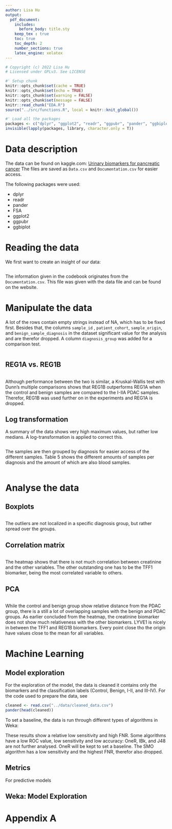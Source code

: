 ```yaml
---
author: Lisa Hu
output:
  pdf_document:
    includes:
      before_body: title.sty
    keep_tex : true
    toc: true
    toc_depth: 2
    number_sections: true
    latex_engine: xelatex
---
```

```r
# Copyright (c) 2022 Lisa Hu
# Licensed under GPLv3. See LICENSE
```

```r
#' Setup chunk
knitr::opts_chunk$set(cache = TRUE)
knitr::opts_chunk$set(echo = TRUE)
knitr::opts_chunk$set(warning = FALSE)
knitr::opts_chunk$set(message = FALSE)
knitr::read_chunk("EDA.R")
source("../src/functions.R", local = knitr::knit_global())
```
[//]: # (toc)

\newpage
```r
#' Load all the packages
packages <- c("dplyr", "ggplot2", "readr", "ggpubr", "pander", "ggbiplot", "FSA")
invisible(lapply(packages, library, character.only = T))
```

# Data description
The data can be found on kaggle.com: [Urinary biomarkers for pancreatic cancer](https://www.kaggle.com/datasets/johnjdavisiv/urinary-biomarkers-for-pancreatic-cancer)
The files are saved as `Data.csv` and `Documentation.csv` for easier access.

The following packages were used:

+ dplyr
+ readr
+ pander
+ FSA
+ ggplot2
+ ggpubr
+ ggbiplot

\newpage
# Reading the data
We first want to create an insight of our data:
```r
```

The information given in the codebook originates from the `Documentation.csv`. This file was given with the data file and can be found on the website.

\newpage
# Manipulate the data
A lot of the rows contain empty strings instead of NA, which has to be fixed first. Besides that, the columns `sample_id` , `patient_cohort`, `sample_origin`, and `benign_sample_diagnosis` in the dataset significant value for the analysis and are therefor dropped. A column `diagnosis_group` was added for a comparison test.

```r
```

\newpage
## REG1A vs. REG1B
```r
```

Although performance between the two is similar, a Kruskal-Wallis test with Dunn's multiple comparisons shows that REG1B outperforms REG1A when the control and benign samples are compared to the I-IIA PDAC samples.
Therefor, REG1B was used further on in the experiments and REG1A is dropped.

## Log transformation
A summary of the data shows very high maximum values, but rather low medians.
A log-transformation is applied to correct this.

```r
```

The samples are then grouped by diagnosis for easier access of the different samples.
Table 5 shows the different amounts of samples per diagnosis and the amount of which are also blood samples.
\newpage
```r
```

\newpage
# Analyse the data
## Boxplots
```r
```

The outliers are not localized in a specific diagnosis group, but rather spread over the groups.

\newpage

## Correlation matrix
```r
```

The heatmap shows that there is not much correlation between creatinine and the other variables.
The other outstanding one has to be the TFF1 biomarker, being the most correlated variable to others.

\newpage

## PCA
```r
```

While the control and benign group show relative distance from the PDAC group, there is a still a lot of overlapping samples with the benign and PDAC groups.
As earlier concluded from the heatmap, the creatinine biomarker does not show much relativeness with the other biomarkers.
LYVE1 is nicely in between the TFF1 and REG1B biomarkers.
Every point close tho the origin have values close to the mean for all variables.

\newpage
# Machine Learning
## Model exploration
For the exploration of the model, the data is cleaned it contains only the biomarkers and the classification labels (Control, Benign, I-II, and III-IV). For the code used to prepare the data, see
```r
cleaned <- read.csv("../data/cleaned_data.csv")
pander(head(cleaned))
```

To set a baseline, the data is run through different types of algorithms in Weka:
```{=latex}
\begin{table}[h!]
    \centering
    \caption{Results algorithm comparison in Weka, `*' = significantly worse; `v' = significantly better}
    \label{tab:weka1}
    \begin{tabular}{@{}llllll@{}}
        \hline
        \textbf{Algorithm} & \textbf{Accuracy} & \textbf{Sensitivity} & \textbf{Specificity} & \textbf{ROC} & \textbf{FNR}\\
        \hline
        \hline
        ZeroR & 35.25\% & 0.00 & 1.00 & 0.50 & 1.00\\
        \hline
        OneR & 41.19\% v & 0.48 v & 0.78 * & 0.63 v & 0.52 *\\
        NaiveBayes & 48.66\% v & 0.57 v & 0.80 * & 0.82 v & 0.43 *\\
        SimpleLogistics & 53.36\% v & 0.53 v & 0.83 * & 0.82 v & 0.47 *\\
        SMO & 51.93\% v & 0.42 v & 0.88 * & 0.78 v & 0.58 *\\
        IBk & 43.25\% v & 0.39 v & 0.89 * & 0.64 v & 0.58 *\\
        J48 & 48.44\% v & 0.58 v & 0.78 * & 0.78 v & 0.42 *\\
        RandomForest & 55.54\% v & 0.66 v & 0.82 * & 0.85 v & 0.34 *\\
        \hline
    \end{tabular}
\end{table}
```

These results show a relative low sensitivity and high FNR. Some algorithms have a low ROC value, low sensitivity and low accuracy: OneR, IBk, and J48 are not further analysed.
OneR will be kept to set a baseline. The SMO algorithm has a low sensitivity and the highest FNR, therefor also dropped.


```{=latex}
\begin{table}[h!]
    \centering
    \caption{Confusion matrix per algorithm}
    \label{tab:cm1}
    \begin{tabular}{|cccc|c|}
        \multicolumn{5}{c}{\textbf{NaiveBayes}}\\
        \hline
        \hline
        a & b & c & d & classified as\\
        \hline
        105 & 60 & 6 & 12 & a = Control\\
        74 & 96 & 21 & 17 & b = Benign\\
        1 & 23 & 43 & 35 & c = I-II\\
        3 & 10 & 35 & 49 & d = III-IV\\
        \hline
    \end{tabular}
    \begin{tabular}{|cccc|c|}
        \multicolumn{5}{c}{\textbf{SimpleLogistics}}\\
        \hline
        \hline
        a & b & c & d & classified as\\
        \hline
        94 & 85 & 2 & 2 & a = Control\\
        49 & 143 & 11 & 5 & b = Benign\\
        3 & 29 & 42 & 28 & c = I-II\\
        2 & 17 & 35 & 43 & d = III-IV\\
        \hline
    \end{tabular}
    \begin{tabular}{|cccc|c|}
        \multicolumn{5}{c}{\textbf{SMO}}\\
        \hline
        \hline
        a & b & c & d & classified as\\
        \hline
        70 & 112 & 1 & 0 & a = Control\\
        37 & 155 & 11 & 5 & b = Benign\\
        3 & 34 & 42 & 23 & c = I-II\\
        2 & 28 & 32 & 35 & d = III-IV\\
        \hline
    \end{tabular}
    \begin{tabular}{|cccc|c|}
        \multicolumn{5}{c}{\textbf{RandomForest}}\\
        \hline
        \hline
        a & b & c & d & classified as\\
        \hline
        177 & 60 & 0 & 6 & a = Control\\
        57 & 129 & 14 & 8 & b = Benign\\
        8 & 35 & 32 & 27 & c = I-II\\
        5 & 27 & 28 & 37 & d = III-IV\\
        \hline
    \end{tabular}
\end{table}
```


## Metrics
For predictive models

## Weka: Model Exploration

\newpage
# Appendix A
```r
```
